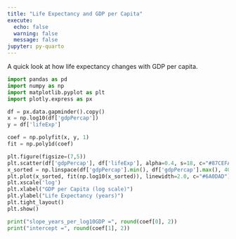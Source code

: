 ```yaml
---
title: "Life Expectancy and GDP per Capita"
execute:
  echo: false
  warning: false
  message: false
jupyter: py-quarto
---
```


A quick look at how life expectancy changes with GDP per capita.

```python
import pandas as pd
import numpy as np
import matplotlib.pyplot as plt
import plotly.express as px

df = px.data.gapminder().copy()
x = np.log10(df['gdpPercap'])
y = df['lifeExp']

coef = np.polyfit(x, y, 1)
fit = np.poly1d(coef)

plt.figure(figsize=(7,5))
plt.scatter(df['gdpPercap'], df['lifeExp'], alpha=0.4, s=18, c="#87CEFA")
x_sorted = np.linspace(df['gdpPercap'].min(), df['gdpPercap'].max(), 400)
plt.plot(x_sorted, fit(np.log10(x_sorted)), linewidth=2.0, c="#6A0DAD")
plt.xscale('log')
plt.xlabel("GDP per Capita (log scale)")
plt.ylabel("Life Expectancy (years)")
plt.tight_layout()
plt.show()

print("slope_years_per_log10GDP =", round(coef[0], 2))
print("intercept =", round(coef[1], 2))
```
